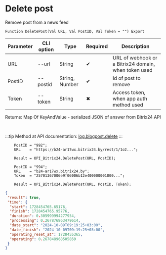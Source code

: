 ﻿---
sidebar_position: 3
---


# Delete post
 Remove post from a news feed



`Function DeletePost(Val URL, Val PostID, Val Token = "") Export`

  | Parameter | CLI option | Type | Required | Description |
  |-|-|-|-|-|
  | URL | --url | String | &#x2714; | URL of webhook or a Bitrix24 domain, when token used |
  | PostID | --postid | String, Number | &#x2714; | Id of post to remove |
  | Token | --token | String | &#x2716; | Access token, when app auth method used |

  
  Returns:  Map Of KeyAndValue - serialized JSON of answer from Bitrix24 API

<br/>

:::tip
Method at API documentation: [log.blogpost.delete](https://dev.1c-bitrix.ru/rest_help/log/log_blogpost_delete.php)
:::
<br/>


```bsl title="1C:Enterprise/OneScript code example"
    PostID = "992";
    URL    = "https://b24-ar17wx.bitrix24.by/rest/1/1o2...";

    Result = OPI_Bitrix24.DeletePost(URL, PostID);

    PostID = "994";
    URL    = "b24-ar17wx.bitrix24.by";
    Token  = "25701367006e9f06006b12e400000001000...";

    Result = OPI_Bitrix24.DeletePost(URL, PostID, Token);
```
 



```json title="Result"
{
 "result": true,
 "time": {
  "start": 1728454765.65176,
  "finish": 1728454765.95776,
  "duration": 0.305999994277954,
  "processing": 0.267876863479614,
  "date_start": "2024-10-09T09:19:25+03:00",
  "date_finish": "2024-10-09T09:19:25+03:00",
  "operating_reset_at": 1728455365,
  "operating": 0.267848968505859
 }
}
```
